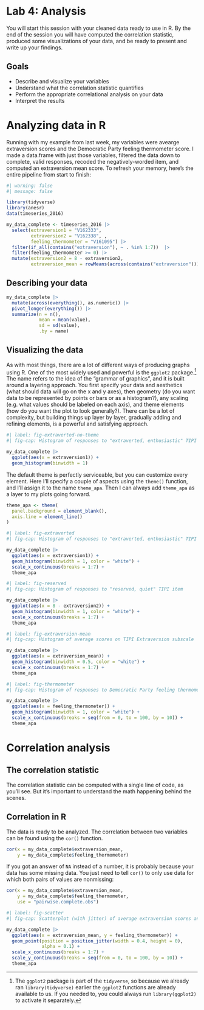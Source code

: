 # Lab 4: Analysis {.unnumbered}

You will start this session with your cleaned data ready to use in R. By the end of the session you will have computed the correlation statistic, produced some visualizations of your data, and be ready to present and write up your findings.


## Goals

- Describe and visualize your variables
- Understand what the correlation statistic quantifies
- Perform the appropriate correlational analysis on your data
- Interpret the results


# Analyzing data in R

Running with my example from last week, my variables were avearge extraversion scores and the Democratic Party feeling thermometer score. I made a data.frame with just those variables, filtered the data down to complete, valid responses, recoded the negatively-worded item, and computed an extraversion mean score. To refresh your memory, here's the entire pipeline from start to finish:

```r
#| warning: false
#| message: false

library(tidyverse)
library(anesr)
data(timeseries_2016)

my_data_complete <- timeseries_2016 |> 
  select(extraversion1 = "V162333", 
         extraversion2 = "V162338", ,
         feeling_thermometer = "V161095") |> 
  filter(if_all(contains("extraversion"), ~ . %in% 1:7))  |> 
  filter(feeling_thermometer >= 0) |> 
  mutate(extraversion2 = 8 - extraversion2,
         extraversion_mean = rowMeans(across(contains("extraversion"))))

```



## Describing your data


```r

my_data_complete |> 
  mutate(across(everything(), as.numeric)) |> 
  pivot_longer(everything()) |> 
  summarize(n = n(),
            mean = mean(value), 
            sd = sd(value),
            .by = name)

```


## Visualizing the data

As with most things, there are a lot of different ways of producing graphs using R. One of the most widely used and powerful is the `ggplot2` package.^[The `ggplot2` package is part of the `tidyverse`, so because we already ran `library(tidyverse)` earlier the `ggplot2` functions are already available to us. If you needed to, you could always run `library(ggplot2)` to activate it separately.] The name refers to the idea of the "grammar of graphics", and it is built around a layering approach. You first specify your data and aesthetics (what should data will go on the x and y axes), then geometry (do you want data to be represented by points or bars or as a histogram?), any scaling (e.g. what values should be labeled on each axis), and theme elements (how do you want the plot to look generally?). There can be a lot of complexity, but building things up layer by layer, gradually adding and refining elements, is a powerful and satisfying approach.



```r
#| label: fig-extraverted-no-theme
#| fig-cap: Histogram of responses to "extraverted, enthusiastic" TIPI item

my_data_complete |> 
  ggplot(aes(x = extraversion1)) +
  geom_histogram(binwidth = 1)

```

The default theme is perfectly serviceable, but you can customize every element. Here I'll specify a couple of aspects using the `theme()` function, and I'll assign it to the name `theme_apa`. Then I can always add `theme_apa` as a layer to my plots going forward. 

```r

theme_apa <- theme(
  panel.background = element_blank(),
  axis.line = element_line()
)

```

```r
#| label: fig-extraverted
#| fig-cap: Histogram of responses to "extraverted, enthusiastic" TIPI item

my_data_complete |> 
  ggplot(aes(x = extraversion1)) +
  geom_histogram(binwidth = 1, color = "white") +
  scale_x_continuous(breaks = 1:7) +
  theme_apa

```


```r
#| label: fig-reserved
#| fig-cap: Histogram of responses to "reserved, quiet" TIPI item

my_data_complete |> 
  ggplot(aes(x = 8 - extraversion2)) +
  geom_histogram(binwidth = 1, color = "white") +
  scale_x_continuous(breaks = 1:7) +
  theme_apa

```

```r
#| label: fig-extraversion-mean
#| fig-cap: Histogram of average scores on TIPI Extraversion subscale

my_data_complete |> 
  ggplot(aes(x = extraversion_mean)) +
  geom_histogram(binwidth = 0.5, color = "white") +
  scale_x_continuous(breaks = 1:7) +
  theme_apa

```

```r
#| label: fig-thermometer
#| fig-cap: Histogram of responses to Democratic Party feeling thermometer

my_data_complete |> 
  ggplot(aes(x = feeling_thermometer)) +
  geom_histogram(binwidth = 1, color = "white") +
  scale_x_continuous(breaks = seq(from = 0, to = 100, by = 10)) +
  theme_apa

```



# Correlation analysis

## The correlation statistic

The correlation statistic can be computed with a single line of code, as you'll see. But it's important to understand the math happening behind the scenes.



## Correlation in R



The data is ready to be analyzed. The correlation between two variables can be found using the `cor()` function.
```r

cor(x = my_data_complete$extraversion_mean, 
    y = my_data_complete$feeling_thermometer)

```


If you got an answer of `NA` instead of a number, it is probably because your data has some missing data. You just need to tell `cor()` to only use data for which both pairs of values are nonmissing:

```r

cor(x = my_data_complete$extraversion_mean, 
    y = my_data_complete$feeling_thermometer,
    use = "pairwise.complete.obs")

```



```r
#| label: fig-scatter
#| fig-cap: Scatterplot (with jitter) of average extraversion scores and feeling thermometer scores

my_data_complete |> 
  ggplot(aes(x = extraversion_mean, y = feeling_thermometer)) +
  geom_point(position = position_jitter(width = 0.4, height = 0), 
             alpha = 0.1) +
  scale_x_continuous(breaks = 1:7) +
  scale_y_continuous(breaks = seq(from = 0, to = 100, by = 10)) +
  theme_apa

```
